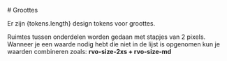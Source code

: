 <!--
@license EUPL-1.2
Copyright (c) 2021 Community for NL Design System
-->



<Meta title="Algemeen/Design Tokens/Groottes" />

<Description># Groottes</Description>

<p>Er zijn {tokens.length} design tokens voor groottes. </p>
<p>
  Ruimtes tussen onderdelen worden gedaan met stapjes van 2 pixels. <br />
  Wanneer je een waarde nodig hebt die niet in de lijst is opgenomen kun je waarden combineren zoals: <strong>
    rvo-size-2xs + rvo-size-md
  </strong>
</p>

<SizeDesignTokens tokens={tokens} />
